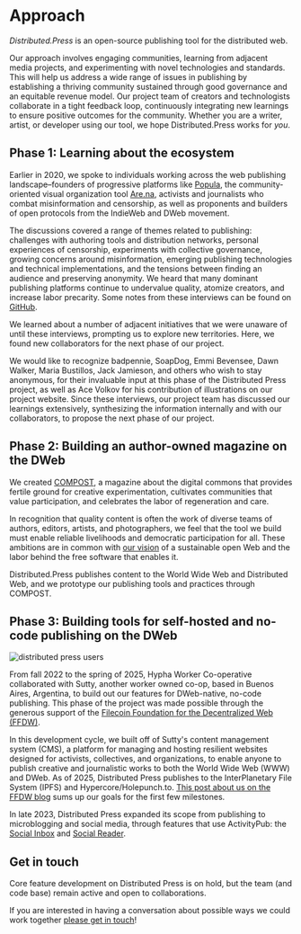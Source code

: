 # Approach
_Distributed.Press_ is an open-source publishing tool for the distributed web.

Our approach involves engaging communities, learning from adjacent media projects, and experimenting with novel technologies and standards. This will help us address a wide range of issues in publishing by establishing a thriving community sustained through good governance and an equitable revenue model.
Our project team of creators and technologists collaborate in a tight feedback loop, continuously integrating new learnings to ensure positive outcomes for the community. Whether you are a writer, artist, or developer using our tool, we hope Distributed.Press works for _you_.

## Phase 1: Learning about the ecosystem

Earlier in 2020, we spoke to individuals working across the web publishing landscape–founders of progressive platforms like [Popula](https://popula.com), the community-oriented visual organization tool [Are.na](http://are.na), activists and journalists who combat misinformation and censorship, as well as proponents and builders of open protocols from the IndieWeb and DWeb movement.

The discussions covered a range of themes related to publishing: challenges with authoring tools and distribution networks, personal experiences of censorship, experiments with collective governance, growing concerns around misinformation, emerging publishing technologies and technical implementations, and the tensions between finding an audience and preserving anonymity. We heard that many dominant publishing platforms continue to undervalue quality, atomize creators, and increase labor precarity.
Some notes from these interviews can be found on [GitHub](https://github.com/hyphacoop/distributed.press/blob/master/interviews.md).

We learned about a number of adjacent initiatives that we were unaware of until these interviews, prompting us to explore new territories. Here, we found new collaborators for the next phase of our project.

We would like to recognize badpennie, SoapDog, Emmi Bevensee, Dawn Walker, Maria Bustillos, Jack Jamieson, and others who wish to stay anonymous, for their invaluable input at this phase of the Distributed Press project, as well as Ace Volkov for his contribution of illustrations on our project website.
Since these interviews, our project team has discussed our learnings extensively, synthesizing the information internally and with our collaborators, to propose the next phase of our project.

## Phase 2: Building an author-owned magazine on the DWeb

We created [COMPOST](https://compost.digital), a magazine about the digital commons that provides fertile ground for creative experimentation, cultivates communities that value participation, and celebrates the labor of regeneration and care.

In recognition that quality content is often the work of diverse teams of authors, editors, artists, and photographers, we feel that the tool we build must enable reliable livelihoods and democratic participation for all. These ambitions are in common with [our vision](/about/values) of a sustainable open Web and the labor behind the free software that enables it.

Distributed.Press publishes content to the World Wide Web and Distributed Web, and we prototype our publishing tools and practices through COMPOST.

## Phase 3: Building tools for self-hosted and no-code publishing on the DWeb

![distributed press users](/img/distributed-press-user.png)

From fall 2022 to the spring of 2025, Hypha Worker Co-operative collaborated with Sutty, another worker owned co-op, based in Buenos Aires, Argentina, to build out our features for DWeb-native, no-code publishing. This phase of the project was made possible through the generous support of the [Filecoin Foundation for the Decentralized Web (FFDW)](https://ffdweb.org).

In this development cycle, we built off of Sutty's content management system (CMS), a platform for managing and hosting resilient websites designed for activists, collectives, and organizations, to enable anyone to publish creative and journalistic works to both the World Wide Web (WWW) and DWeb. As of 2025, Distributed Press publishes to the InterPlanetary File System (IPFS) and Hypercore/Holepunch.to. [This post about us on the FFDW blog](https://ffdweb.org/blog/building-distributed-press-a-publishing-tool-for-the-decentralized-web/) sums up our goals for the first few milestones.

In late 2023, Distributed Press expanded its scope from publishing to microblogging and social media, through features that use ActivityPub: the [Social Inbox](/social-inbox) and [Social Reader](/social-reader). 


## Get in touch

Core feature development on Distributed Press is on hold, but the team (and code base) remain active and open to collaborations.

If you are interested in having a conversation about possible ways we could work together [please get in touch](mailto:hello@distributed.press)!
